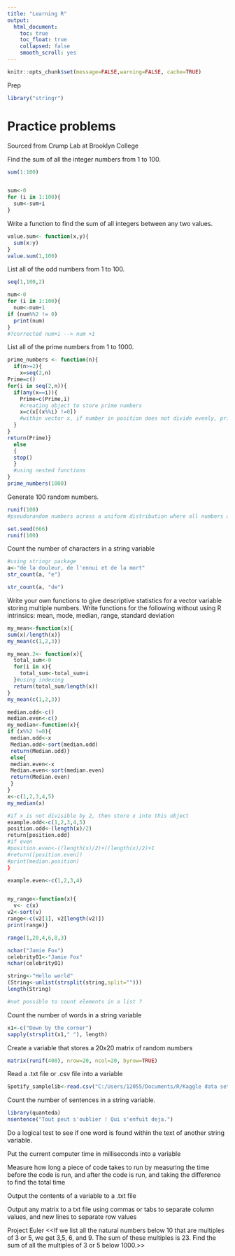 ```yaml
---
title: "Learning R"
output:
  html_document:
    toc: true
    toc_float: true
    collapsed: false
    smooth_scroll: yes
---
```


```r
knitr::opts_chunk$set(message=FALSE,warning=FALSE, cache=TRUE)
```

Prep
```r
library("stringr")
```


# Practice problems 
Sourced from Crump Lab at Brooklyn College

Find the sum of all the integer numbers from 1 to 100.

```r
sum(1:100)


sum<-0
for (i in 1:100){
  sum<-sum+i
}
```


Write a function to find the sum of all integers between any two values.
```r
value.sum<- function(x,y){
  sum(x:y)
}
value.sum(1,100)
```


List all of the odd numbers from 1 to 100.
```r
seq(1,100,2)

num<-0
for (i in 1:100){
  num<-num+1
if (num%%2 != 0) 
  print(num)
}
#?corrected num+i --> num +1

```

List all of the prime numbers from 1 to 1000.

```r

prime_numbers <- function(n){
  if(n>=2){ 
    x=seq(2,n)
Prime=c()
for(i in seq(2,n)){
  if(any(x==i)){
    Prime=c(Prime,i)
    #creating object to store prime numbers
    x=c(x[(x%%i) !=0])
    #within vector x, if number in position does not divide evenly, print
  }
}
return(Prime)}
  else
  {
  stop()
  }
  #using nested functions
}
prime_numbers(1000)
```

Generate 100 random numbers. 
```r
runif(100)
#pseudorandom numbers across a uniform distribution where all numbers are equally probable 

set.seed(666)
runif(100)
```
Count the number of characters in a string variable

```r
#using stringr package 
a<-"de la douleur, de l'ennui et de la mort"
str_count(a, "e")

str_count(a, "de")
```


Write your own functions to give descriptive statistics for a vector variable storing multiple numbers. Write functions for the following without using R intrinsics: mean, mode, median, range, standard deviation

```r
my_mean<-function(x){
sum(x)/length(x)}
my_mean(c(1,2,3))

my_mean.2<- function(x){
  total_sum<-0
  for(i in x){
    total_sum<-total_sum+i
  }#using indexing
  return(total_sum/length(x))
}
my_mean(c(1,2,3))

median.odd<-c()
median.even<-c()
my_median<-function(x){
if (x%%2 !=0){
 median.odd<-x
 Median.odd<-sort(median.odd)
 return(Median.odd)}
 else{
 median.even<-x
 Median.even<-sort(median.even)
 return(Median.even)
 }
}
x<-c(1,2,3,4,5)
my_median(x) 

#if x is not divisible by 2, then store x into this object 
example.odd<-c(1,2,3,4,5)
position.odd<-(length(x)/2)
return[position.odd]
#if even
#position.even<-((length(x)/2)+((length(x)/2)+1
#return([position.even])
#print(median.position)
}

example.even<-c(1,2,3,4)


my_range<-function(x){
  v<- c(x)
v2<-sort(v)
range<-c(v2[1], v2[length(v2)])
print(range)}

range(1,20,4,6,8,3)
```


```r
nchar("Jamie Fox")
celebrity01<-"Jamie Fox"
nchar(celebrity01)

string<-"Hello world"
(String<-unlist(strsplit(string,split="")))
length(String)

#not possible to count elements in a list ?
```

Count the number of words in a string variable

```r
x1<-c("Down by the corner")
sapply(strsplit(x1," "), length)
```


Create a variable that stores a 20x20 matrix of random numbers
```r
matrix(runif(400), nrow=20, ncol=20, byrow=TRUE)
```
Read a .txt file or .csv file into a variable
```r
Spotify_samplelib<-read.csv("C:/Users/12055/Documents/R/Kaggle data sets/spotify_dataset.csv")
```

Count the number of sentences in a string variable.
```r
library(quanteda)
nsentence("Tout peut s'oublier ! Qui s'enfuit deja.")
```


Do a logical test to see if one word is found within the text of another string variable.


Put the current computer time in milliseconds into a variable

Measure how long a piece of code takes to run by measuring the time before the code is run, and after the code is run, and taking the difference to find the total time


Output the contents of a variable to a .txt file


Output any matrix to a txt file using commas or tabs to separate column values, and new lines to separate row values


Project Euler
<<If we list all the natural numbers below 10 that are multiples of 3 or 5, we get 3,5, 6, and 9. The sum of these multiples is 23.
Find the sum of all the multiples of 3 or 5 below 1000.>> 







